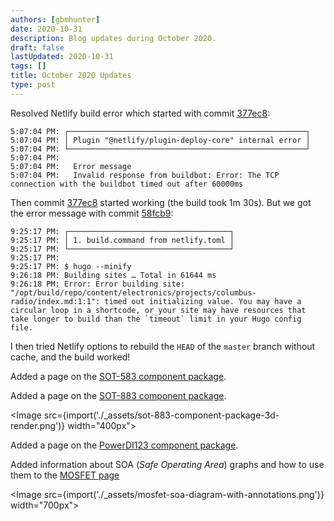 ```yaml
---
authors: [gbmhunter]
date: 2020-10-31
description: Blog updates during October 2020.
draft: false
lastUpdated: 2020-10-31
tags: []
title: October 2020 Updates
type: post
---
```


Resolved Netlify build error which started with commit [377ec8](https://github.com/gbmhunter/blog/commit/377ec857ebd40b45e7eda85e7eb307cd0edbc84f):

```text
5:07:04 PM: ┌─────────────────────────────────────────────────────┐
5:07:04 PM: │ Plugin "@netlify/plugin-deploy-core" internal error │
5:07:04 PM: └─────────────────────────────────────────────────────┘
5:07:04 PM: ​
5:07:04 PM:   Error message
5:07:04 PM:   Invalid response from buildbot: Error: The TCP connection with the buildbot timed out after 60000ms
```

Then commit [377ec8](https://github.com/gbmhunter/blog/commit/377ec857ebd40b45e7eda85e7eb307cd0edbc84f) started working (the build took 1m 30s). But we got the error message with commit [58fcb9](https://github.com/gbmhunter/blog/commit/58fcb99c31091a54d899babb27933b40ff10ffac):

```text
9:25:17 PM: ┌────────────────────────────────────┐
9:25:17 PM: │ 1. build.command from netlify.toml │
9:25:17 PM: └────────────────────────────────────┘
9:25:17 PM: ​
9:25:17 PM: $ hugo --minify
9:26:18 PM: Building sites … Total in 61644 ms
9:26:18 PM: Error: Error building site: "/opt/build/repo/content/electronics/projects/columbus-radio/index.md:1:1": timed out initializing value. You may have a circular loop in a shortcode, or your site may have resources that take longer to build than the `timeout` limit in your Hugo config file.
```

I then tried Netlify options to rebuild the `HEAD` of the `master` branch without cache, and the build worked!

Added a page on the [SOT-583 component package](/pcb-design/component-packages/sot-583-component-package).

Added a page on the [SOT-883 component package](/pcb-design/component-packages/sot-883-component-package).

<Image src={import('./_assets/sot-883-component-package-3d-render.png')} width="400px"></Image>

Added a page on the [PowerDI123 component package](/pcb-design/component-packages/powerdi123-component-package).

Added information about SOA (_Safe Operating Area_) graphs and how to use them to the [MOSFET page](/electronics/components/transistors/mosfets#mosfet-safe-operating-areas)

<Image src={import('./_assets/mosfet-soa-diagram-with-annotations.png')} width="700px"></Image>
